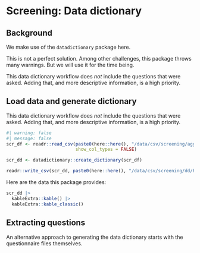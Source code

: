 # Screening: Data dictionary

## Background {-}

We make use of the `datadictionary` package here.

This is not a perfect solution.
Among other challenges, this package throws many warnings.
But we will use it for the time being.

::: {.callout-note}
This data dictionary workflow does _not_ include the questions that were
asked.
Adding that, and more descriptive information, is a high priority.
:::

## Load data and generate dictionary

::: {.callout-note}
This data dictionary workflow does _not_ include the questions that were
asked.
Adding that, and more descriptive information, is a high priority.
:::

```r
#| warning: false
#| message: false
scr_df <- readr::read_csv(paste0(here::here(), "/data/csv/screening/agg/PLAY-screening-datab-latest.csv"),
                          show_col_types = FALSE)

scr_dd <- datadictionary::create_dictionary(scr_df)

readr::write_csv(scr_dd, paste0(here::here(), "/data/csv/screening/dd/PLAY-screening-data-dictionary.csv"))
```

Here are the data this package provides:

```r
scr_dd |>
  kableExtra::kable() |>
  kableExtra::kable_classic()
```

## Extracting questions

An alternative approach to generating the data dictionary starts with the
questionnaire files themselves.

